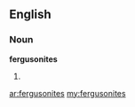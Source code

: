 ==English==

===Noun===
'''fergusonites'''

# {{plural of|[[fergusonite]]}}

[[ar:fergusonites]]
[[my:fergusonites]]